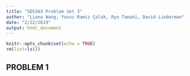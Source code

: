 ```yaml
---
title: "SDS363 Problem Set 3"
author: "Liana Wang, Yavuz Ramiz Çolak, Ryo Tamaki, David Lieberman"
date: "2/22/2019"
output: html_document
---
```


```r
knitr::opts_chunk$set(echo = TRUE)
rm(list=ls())


```

## PROBLEM 1
